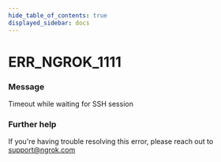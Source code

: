 ```yaml
---
hide_table_of_contents: true
displayed_sidebar: docs
---
```



# ERR_NGROK_1111

### Message

Timeout while waiting for SSH session

<ErrorDetails error="err_ngrok_1111" />

### Further help

If you're having trouble resolving this error, please reach out to [support@ngrok.com](mailto:support@ngrok.com?subject=Help%20with%20ERR_NGROK_1111)
